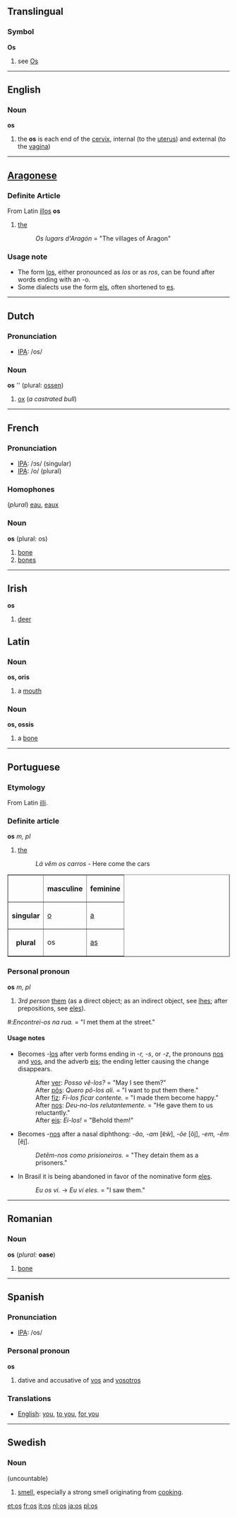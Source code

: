 {{See|Os}}
{{See|OS}}
==Translingual==
===Symbol===
'''Os'''
# see [[Os]]

----

==English==

===Noun===
'''os'''
# the '''os''' is each end of the [[cervix]], internal (to the [[uterus]]) and external (to the [[vagina]])

----
==[[Aragonese]]==
===Definite Article===
From Latin [[illos]]
'''os''' {{m}} {{p}}
# [[the]]
#:''Os lugars d'Aragón'' = "The villages of Aragon"

===Usage note===
*The form [[los]], either pronounced as ''los'' or as ''ros'', can be found after words ending with an -o.
*Some dialects use the form [[els]], often shortened to [[es]].

----
==Dutch==
===Pronunciation===
*[[w:IPA|IPA]]: /os/

===Noun===
'''os''' '{{m}}' (plural: [[ossen]])

#[[ox]] (''a castrated bull'')

----
==French==
===Pronunciation===
*[[w:IPA|IPA]]: /ɔs/ (singular)
*[[w:IPA|IPA]]: /o/ (plural)

===Homophones===
(''plural'') [[eau]], [[eaux]]

===Noun===
'''os''' {{m}} (plural: os)

# [[bone]]
# [[bone]]s

----
==Irish==

'''os''' {{m}}
# [[deer]]

==Latin==
===Noun===
'''os, oris''' {{n}}

#a [[mouth]]
===Noun===
'''os, ossis''' {{n}}

#a [[bone]]

----

==Portuguese==
===Etymology===
From Latin [[illi]].

===Definite article===
'''os''' ''m, pl''

#[[the]]
#:''Lá vêm os carros'' - Here come the cars

<table border="1">
<tr><th></th><th>masculine</th><th>feminine</th></tr>
<tr><th>singular</th><td>[[o]]</td><td>[[a]]</td></tr>
<tr><th>plural</th><td>os</td><td>[[as]]</td></tr>
</table>

===Personal pronoun===
'''os''' ''m, pl''

# ''3rd person'' [[them]] (as a direct object; as an indirect object, see [[lhes]]; after prepositions, see [[eles]]).

#:''Encontrei-os na rua.'' = "I met them at the street."

====Usage notes====
*Becomes -[[los]] after verb forms ending in ''-r, -s'', or ''-z'', the pronouns [[nos]] and [[vos]], and the adverb [[eis]]; the ending letter causing the change disappears.
*:After [[ver]]: ''Posso vê-los?'' = "May I see them?"
*:After [[por|pôs]]: ''Quero pô-los ali.'' = "I want to put them there."
*:After [[fazer|fiz]]: ''Fi-los ficar contente.'' = "I made them become happy."
*:After [[nos]]: ''Deu-no-los relutantemente.'' = "He gave them to us reluctantly."
*:After [[eis]]: ''Ei-los!'' = "Behold them!"
*Becomes -[[nos]] after a nasal diphthong: ''-ão, -am'' [&#592;&#771;w&#771;], ''-õe'' [õj&#771;], ''-em, -êm'' [e&#771;j&#771;].
*:''Detêm-nos como prisioneiros.'' = "They detain them as a prisoners."
*In Brasil it is being abandoned in favor of the nominative form [[eles]].
*:''Eu os vi.'' &rarr; ''Eu vi eles.'' = "I saw them."

----
==Romanian==
===Noun===
'''os''' (''plural:'' '''oase''')

# [[bone]]

----
==Spanish==
===Pronunciation===
*[[w:IPA|IPA]]: /os/

===Personal pronoun===
'''os'''

# dative and accusative of [[vos]] and [[vosotros]]

===Translations===
*[[English]]: [[you]], [[to you]], [[for you]]

----
==Swedish==
===Noun===
(uncountable)

# [[smell]], especially a strong smell originating from [[cooking]].

[[et:os]]
[[fr:os]]
[[it:os]]
[[nl:os]]
[[ja:os]]
[[pl:os]]